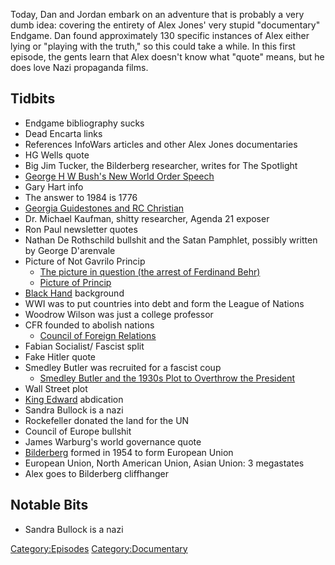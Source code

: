 {{DEFAULTSORT:
    #_EPISODE_0130A:Endgame, Part 1
}}{{Episode
    | title           = Endgame, Part 1
    | caption         = Listen to this episode on [https://knowledgefight.libsyn.com/knowledge-fight-endgame-part-1 Libsyn] [https://open.spotify.com/episode/5XPI58vMfRNKft8dtTTSDK Spotify], Read the [[Transcript/130A: Endgame, Part 1|Unofficial Transcript]]
    | episodeNumber   = 130A
    | length          = 02:00:02
    | airDate         = February 19, 2018
    | episodeType     = [[:Category:Documentary|Documentary]]
    | appearance      = [[Big Jim Tucker]], [[George H W Bush]], [[Gary Hart]], [[Dr Michael Kaufman]], [[Ron Paul]], [[Nathan De Rothschild]], [[Woodrow Wilson]], [[Smedley Butler]], [[James Warburg]]
    | previousEpisode = [[129: David Rothschild Interview]]
    | nextEpisode     = [[130B: Endgame, Part 2]]
}}

{{Stub}}

Today, Dan and Jordan embark on an adventure that is probably a very dumb idea: covering the entirety of Alex Jones' very stupid "documentary" Endgame. Dan found approximately 130 specific instances of Alex either lying or "playing with the truth," so this could take a while. In this first episode, the gents learn that Alex doesn't know what "quote" means, but he does love Nazi propaganda films.

==Tidbits==

*Endgame bibliography sucks
*Dead Encarta links
*References InfoWars articles and other Alex Jones documentaries
*HG Wells quote
*Big Jim Tucker, the Bilderberg researcher, writes for The Spotlight
*[https://www.washingtonpost.com/archive/politics/1990/09/12/bush-out-of-these-troubled-times-a-new-world-order/b93b5cf1-e389-4e6a-84b0-85f71bf4c946/ George H W Bush's New World Order Speech]
*Gary Hart info
*The answer to 1984 is 1776
*[https://www.atlasobscura.com/places/georgia-guidestones Georgia Guidestones and RC Christian]
*Dr. Michael Kaufman, shitty researcher, Agenda 21 exposer
*Ron Paul newsletter quotes
*Nathan De Rothschild bullshit and the Satan Pamphlet, possibly written by George D'arenvale
*Picture of Not Gavrilo Princip
**[https://en.wikipedia.org/wiki/Arrest_of_a_suspect_in_Sarajevo#/media/File:Arrest_of_a_suspect_in_Sarajevo.jpg The picture in question (the arrest of Ferdinand Behr)]
**[https://en.wikipedia.org/wiki/Gavrilo_Princip#/media/File:Gavrilo_Princip,_cell,_headshot,_bw.jpg Picture of Princip]
*[https://www.britannica.com/topic/Black-Hand-secret-Serbian-society Black Hand] background
*WWI was to put countries into debt and form the League of Nations
*Woodrow Wilson was just a college professor
*CFR founded to abolish nations
**[https://www.cfr.org/ Council of Foreign Relations]
*Fabian Socialist/ Fascist split
*Fake Hitler quote
*Smedley Butler was recruited for a fascist coup
**[https://www.arcadiapublishing.com/Navigation/Community/Arcadia-and-THP-Blog/September-2018/Smedley-Butler-and-the-1930s-Plot-to-Overthrow-the Smedley Butler and the 1930s Plot to Overthrow the President]
*Wall Street plot
*[https://www.royal.uk/edward-viii King Edward] abdication
*Sandra Bullock is a nazi
*Rockefeller donated the land for the UN
*Council of Europe bullshit
*James Warburg's world governance quote
*[https://bilderbergmeetings.org/ Bilderberg] formed in 1954 to form European Union
*European Union, North American Union, Asian Union: 3 megastates
*Alex goes to Bilderberg cliffhanger

==Notable Bits==

*Sandra Bullock is a nazi

[[Category:Episodes]]
[[Category:Documentary]]

